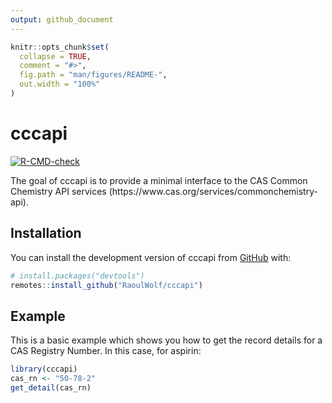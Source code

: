 ```yaml
---
output: github_document
---
```


<!-- README.md is generated from README.Rmd. Please edit that file -->

```r
knitr::opts_chunk$set(
  collapse = TRUE,
  comment = "#>",
  fig.path = "man/figures/README-",
  out.width = "100%"
)
```

# cccapi

<!-- badges: start -->
[![R-CMD-check](https://github.com/RaoulWolf/cccapi/workflows/R-CMD-check/badge.svg)](https://github.com/RaoulWolf/cccapi/actions)
<!-- badges: end -->

The goal of cccapi is to provide a minimal interface to the CAS Common Chemistry API services (https://www.cas.org/services/commonchemistry-api). 

## Installation

You can install the development version of cccapi from [GitHub](https://github.com/) with:

``` r
# install.packages("devtools")
remotes::install_github("RaoulWolf/cccapi")
```

## Example

This is a basic example which shows you how to get the record details for a CAS Registry Number. In this case, for aspirin:

```r
library(cccapi)
cas_rn <- "50-78-2"
get_detail(cas_rn)
```


